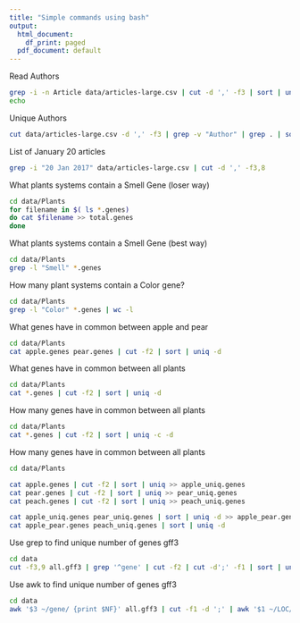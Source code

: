 ```yaml
---
title: "Simple commands using bash"
output:
  html_document:
    df_print: paged
  pdf_document: default
---
```


Read Authors
```bash
grep -i -n Article data/articles-large.csv | cut -d ',' -f3 | sort | uniq -c
echo
```

Unique Authors
```bash
cut data/articles-large.csv -d ',' -f3 | grep -v "Author" | grep . | sort | uniq -c | wc -l
```


List of January 20 articles
```bash
grep -i "20 Jan 2017" data/articles-large.csv | cut -d ',' -f3,8
```


What plants systems contain a Smell Gene (loser way)
```bash
cd data/Plants
for filename in $( ls *.genes)
do cat $filename >> total.genes
done
```

What plants systems contain a Smell Gene (best way)
```bash
cd data/Plants
grep -l "Smell" *.genes
```

How many plant systems contain a Color gene?
```bash
cd data/Plants
grep -l "Color" *.genes | wc -l
```
What genes have in common between apple and pear
```bash
cd data/Plants
cat apple.genes pear.genes | cut -f2 | sort | uniq -d
```

What genes have in common between all plants
```bash
cd data/Plants
cat *.genes | cut -f2 | sort | uniq -d
```

How many genes have in common between all plants
```bash
cd data/Plants
cat *.genes | cut -f2 | sort | uniq -c -d
```

How many genes have in common between all plants
```bash
cd data/Plants

cat apple.genes | cut -f2 | sort | uniq >> apple_uniq.genes
cat pear.genes | cut -f2 | sort | uniq >> pear_uniq.genes
cat peach.genes | cut -f2 | sort | uniq >> peach_uniq.genes

cat apple_uniq.genes pear_uniq.genes | sort | uniq -d >> apple_pear.genes
cat apple_pear.genes peach_uniq.genes | sort | uniq -d

```


Use grep to find unique number of genes gff3
```bash
cd data
cut -f3,9 all.gff3 | grep '^gene' | cut -f2 | cut -d';' -f1 | sort | uniq -u | grep 'LOC
```

Use awk to  find unique number of genes gff3
```bash
cd data
awk '$3 ~/gene/ {print $NF}' all.gff3 | cut -f1 -d ';' | awk '$1 ~/LOC/ {print $1}' | sort | uniq
```